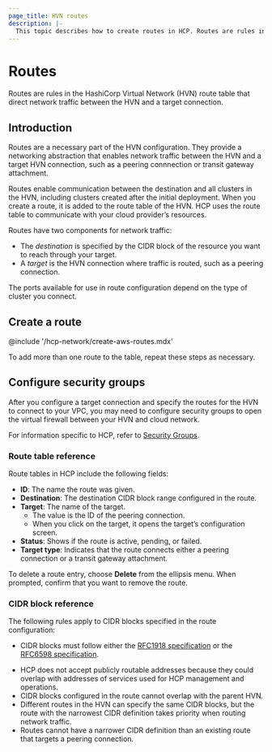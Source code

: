 ```yaml
---
page_title: HVN routes
description: |-
  This topic describes how to create routes in HCP. Routes are rules in the HashiCorp Virtual Network (HVN) route table that direct network traffic between the HVN and a target connection.
---
```


# Routes

Routes are rules in the HashiCorp Virtual Network (HVN) route table that direct network traffic between the HVN and a target connection.

## Introduction

Routes are a necessary part of the HVN configuration. They provide a networking abstraction that enables network traffic between the HVN and a target HVN connection, such as a peering connnection or transit gateway attachment.

Routes enable communication between the destination and all clusters in the HVN, including clusters created after the initial deployment. When you create a route, it is added to the route table of the HVN. HCP uses the route table to communicate with your cloud provider’s resources.

Routes have two components for network traffic:
* The _destination_ is specified by the CIDR block of the resource you want to reach through your target.
* A _target_ is the HVN connection where traffic is routed, such as a peering connection.

The ports available for use in route configuration depend on the type of cluster you connect.

## Create a route

@include '/hcp-network/create-aws-routes.mdx'

To add more than one route to the table, repeat these steps as necessary.

## Configure security groups

After you configure a target connection and specify the routes for the HVN to connect to your VPC, you may need to configure security groups to open the virtual firewall between your HVN and cloud network.

For information specific to HCP, refer to [Security Groups](/hcp/docs/hcp/network/hvn-aws/security-groups).

### Route table reference

Route tables in HCP include the following fields:

* **ID**: The name the route was given.
* **Destination**: The destination CIDR block range configured in the route.
* **Target**: The name of the target.
    * The value is the ID of the peering connection.
    * When you click on the target, it opens the target’s configuration screen.
* **Status**: Shows if the route is active, pending, or failed.
* **Target type**: Indicates that the route connects either a peering connection or a transit gateway attachment.

To delete a route entry, choose **Delete** from the ellipsis menu. When prompted, confirm that you want to remove the route.

### CIDR block reference

The following rules apply to CIDR blocks specified in the route configuration:

* CIDR blocks must follow either the [RFC1918 specification](https://datatracker.ietf.org/doc/html/rfc1918) or the [RFC6598 specification](https://datatracker.ietf.org/doc/html/rfc6598).
- HCP does not accept publicly routable addresses because they could overlap with addresses of services used for HCP management and operations.
- CIDR blocks configured in the route cannot overlap with the parent HVN.
- Different routes in the HVN can specify the same CIDR blocks, but the route with the narrowest CIDR definition takes priority when routing network traffic.
- Routes cannot have a narrower CIDR definition than an existing route that targets a peering connection.
